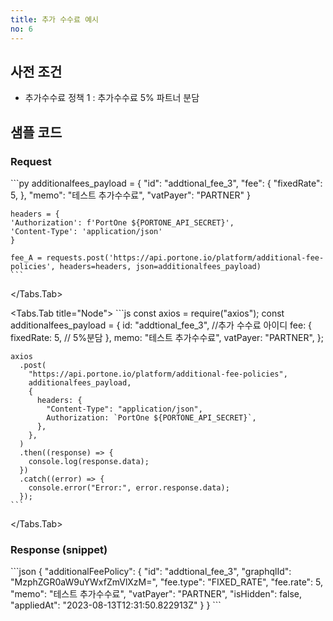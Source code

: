 ```yaml
---
title: 추가 수수료 예시
no: 6
---
```



## 사전 조건

- 추가수수료 정책 1 : 추가수수료 5% 파트너 분담

## 샘플 코드

### Request

<Tabs>
  <Tabs.Tab title="Python">
    ```py
    additionalfees_payload = {
      "id": "addtional_fee_3",
      "fee": {
        "fixedRate": 5,
      },
      "memo": "테스트 추가수수료",
      "vatPayer": "PARTNER"
    }

    headers = {
    'Authorization': f'PortOne ${PORTONE_API_SECRET}',
    'Content-Type': 'application/json'
    }

    fee_A = requests.post('https://api.portone.io/platform/additional-fee-policies', headers=headers, json=additionalfees_payload)
    ```
  </Tabs.Tab>

  <Tabs.Tab title="Node">
    ```js
    const axios = require("axios");
    const additionalfees_payload = {
      id: "addtional_fee_3", //추가 수수료 아이디
      fee: {
        fixedRate: 5, // 5%분담
      },
      memo: "테스트 추가수수료",
      vatPayer: "PARTNER",
    };

    axios
      .post(
        "https://api.portone.io/platform/additional-fee-policies",
        additionalfees_payload,
        {
          headers: {
            "Content-Type": "application/json",
            Authorization: `PortOne ${PORTONE_API_SECRET}`,
          },
        },
      )
      .then((response) => {
        console.log(response.data);
      })
      .catch((error) => {
        console.error("Error:", error.response.data);
      });
    ```
  </Tabs.Tab>
</Tabs>

### Response (snippet)

<Tabs>
  <Tabs.Tab title="snippet">
    ```json
    {
      "additionalFeePolicy": {
        "id": "addtional_fee_3",
        "graphqlId": "MzphZGR0aW9uYWxfZmVlXzM=",
        "fee.type": "FIXED_RATE",
        "fee.rate": 5,
        "memo": "테스트 추가수수료",
        "vatPayer": "PARTNER",
        "isHidden": false,
        "appliedAt": "2023-08-13T12:31:50.822913Z"
      }
    }
    ```
  </Tabs.Tab>
</Tabs>
